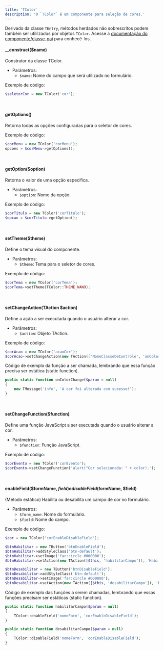 ```yaml
---
title: 'TColor'
description: 'O `TColor` é um componente para seleção de cores.'
---
```


Derivado da classe `TEntry`, métodos herdados não sobrescritos podem também ser utililzados por objetos `TColor`. Acesse a [documentação do componente/classe-pai](entrada-de-dados/tentry) para conhecê-los.

#### __construct($name)
Construtor da classe TColor.

- Parâmetros:
  - `$name`: Nome do campo que será utilizado no formulário.

Exemplo de código:
```php
$seletorCor = new TColor('cor');
```

<br/>

#### getOptions()
Retorna todas as opções configuradas para o seletor de cores.

Exemplo de código:
```php
$corMenu = new TColor('corMenu');
opcoes = $corMenu->getOptions();
```

<br/>

#### getOption($option)
Retorna o valor de uma opção específica.

- Parâmetros:
  - `$option`: Nome da opção.

Exemplo de código:
```php
$corTitulo = new TColor('corTitulo');
$opcao = $corTitulo->getOption();
```

<br/>

#### setTheme($theme)
Define o tema visual do componente.

- Parâmetros:
  - `$theme`: Tema para o seletor de cores.

Exemplo de código:
```php
$corTema = new TColor('corTema');
$corTema->setTheme(TColor::THEME_NANO);
```

<br/>

#### setChangeAction(TAction $action)
Define a ação a ser executada quando o usuário alterar a cor.

- Parâmetros:
  - `$action`: Objeto TAction.

Exemplo de código:
```php
$corAcao = new TColor('acaoCor');
$corAcao->setChangeAction(new TAction(['NomeClasseDeControle', 'onColorChange']));
```
Código de exemplo da função a ser chamada, lembrando que essa função precisa ser estática (static function).

```php
public static function onColorChange($param = null)
{
    new TMessage('info', 'A cor foi alterada com sucesso!');
}
```

<br/>

#### setChangeFunction($function)
Define uma função JavaScript a ser executada quando o usuário alterar a cor.

- Parâmetros:
  - `$function`: Função JavaScript.

Exemplo de código:
```php
$corEvento = new TColor('corEvento');
$corEvento->setChangeFunction('alert("Cor selecionada: " + color);');
```

<br/>

#### enableField($formName, $field) e disableField($formName, $field)
(Método estático) Habilita ou desabilita um campo de cor no formulário.

- Parâmetros:
  - `$form_name`: Nome do formulário.
  - `$field`: Nome do campo.

Exemplo de código:
```php
$cor = new TColor('corEnableDisableField');

$btnHabilitar = new TButton('btnEnableField');
$btnHabilitar->addStyleClass('btn-default');
$btnHabilitar->setImage('far:circle #000000');
$btnHabilitar->setAction(new TAction([$this, 'habilitarCampo']), 'Habilitar Seleção de Cor');

$btnDesabilitar = new TButton('btnDisableField');
$btnDesabilitar->addStyleClass('btn-default');
$btnDesabilitar->setImage('far:circle #000000');
$btnDesabilitar->setAction(new TAction([$this, 'desabilitarCampo']), 'Desabilitar Seleção de Cor');
```
Código de exemplo das funções a serem chamadas, lembrando que essas funções precisam ser estáticas (static function).

```php
public static function habilitarCampo($param = null)
{
    TColor::enableField('nomeForm', 'corEnableDisableField');
}

public static function desabilitarCampo($param = null)
{
    TColor::disableField('nomeForm', 'corEnableDisableField');
}
```